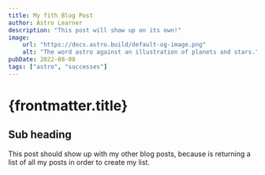 ```yaml
---
title: My fith Blog Post
author: Astro Learner
description: "This post will show up on its own!"
image:
    url: "https://docs.astro.build/default-og-image.png"
    alt: "The word astro against an illustration of planets and stars."
pubDate: 2022-08-08
tags: ["astro", "successes"]
---
```


# {frontmatter.title}

## Sub heading

This post should show up with my other blog posts, because is returning a list of all my posts in order to create my list.